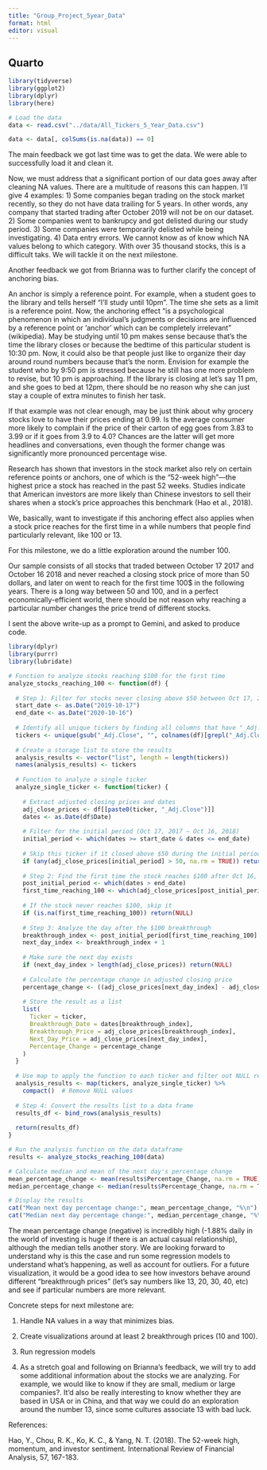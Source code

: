 ```yaml
---
title: "Group_Project_5year_Data"
format: html
editor: visual
---
```


## Quarto

```r
library(tidyverse)
library(ggplot2)
library(dplyr)
library(here)
```

```r
# Load the data
data <- read.csv("../data/All_Tickers_5_Year_Data.csv")
```
```r
data <- data[, colSums(is.na(data)) == 0]
```

The main feedback we got last time was to get the data. We were able to successfully load it and clean it.

Now, we must address that a significant portion of our data goes away after cleaning NA values. There are a multitude of reasons this can happen. I'll give 4 examples: 1) Some companies began trading on the stock market recently, so they do not have data trailing for 5 years. In other words, any company that started trading after October 2019 will not be on our dataset. 2) Some companies went to bankrupcy and got delisted during our study period. 3) Some companies were temporarily delisted while being investigating. 4) Data entry errors. We cannot know as of know which NA values belong to which category. With over 35 thousand stocks, this is a difficult taks. We will tackle it on the next milestone. 

Another feedback we got from Brianna was to further clarify the concept of anchoring bias.

An anchor is simply a reference point. For example, when a student goes to the library and tells herself "I'll study until 10pm". The time she sets as a limit is a reference point. Now, the anchoring effect "is a psychological phenomenon in which an individual's judgments or decisions are influenced by a reference point or 'anchor' which can be completely irrelevant" (wikipedia). May be studying until 10 pm makes sense because that's the time the library closes or because the bedtime of this particular student is 10:30 pm. Now, it could also be that people just like to organize their day around round numbers because that's the norm. Envision for example the student who by 9:50 pm is stressed because he still has one more problem to revise, but 10 pm is approaching. If the library is closing at let's say 11 pm, and she goes to bed at 12pm, there should be no reason why she can just stay a couple of extra minutes to finish her task. 

If that example was not clear enough, may be just think about why grocery stocks love to have their prices ending at 0.99. Is the average consumer more likely to complain if the price of their carton of egg goes from 3.83 to 3.99 or if it goes from 3.9 to 4.0? Chances are the latter will get more headlines and conversations, even though the former change was significantly more pronounced percentage wise. 

Research has shown that investors in the stock market also rely on certain reference points or anchors, one of which is the "52-week high"—the highest price a stock has reached in the past 52 weeks. Studies indicate that American investors are more likely than Chinese investors to sell their shares when a stock's price approaches this benchmark (Hao et al., 2018).

We, basically, want to investigate if this anchoring effect also applies when a stock price reaches for the first time in a while numbers that people find particularly relevant, like 100 or 13. 

For this milestone, we do a little exploration around the number 100.

Our sample consists of all stocks that traded between October 17 2017 and October 16 2018 and never reached a closing stock price of more than 50 dollars, and later on went to reach for the first time 100$ in the following years. There is a long way between 50 and 100, and in a perfect economically-efficient world, there should be not reason why reaching a particular number changes the price trend of different stocks.  

I sent the above write-up as a prompt to Gemini, and asked to produce code.

```r
library(dplyr)
library(purrr)
library(lubridate)

# Function to analyze stocks reaching $100 for the first time
analyze_stocks_reaching_100 <- function(df) {
  
  # Step 1: Filter for stocks never closing above $50 between Oct 17, 2019 and Oct 16, 2020
  start_date <- as.Date("2019-10-17")
  end_date <- as.Date("2020-10-16")
  
  # Identify all unique tickers by finding all columns that have "_Adj.Close" in their name
  tickers <- unique(gsub("_Adj.Close", "", colnames(df)[grepl("_Adj.Close", colnames(df))]))
  
  # Create a storage list to store the results
  analysis_results <- vector("list", length = length(tickers))
  names(analysis_results) <- tickers
  
  # Function to analyze a single ticker
  analyze_single_ticker <- function(ticker) {
    
    # Extract adjusted closing prices and dates
    adj_close_prices <- df[[paste0(ticker, "_Adj.Close")]]
    dates <- as.Date(df$Date)
    
    # Filter for the initial period (Oct 17, 2017 – Oct 16, 2018)
    initial_period <- which(dates >= start_date & dates <= end_date)
    
    # Skip this ticker if it closed above $50 during the initial period
    if (any(adj_close_prices[initial_period] > 50, na.rm = TRUE)) return(NULL)
    
    # Step 2: Find the first time the stock reaches $100 after Oct 16, 2018
    post_initial_period <- which(dates > end_date)
    first_time_reaching_100 <- which(adj_close_prices[post_initial_period] >= 100)[1]
    
    # If the stock never reaches $100, skip it
    if (is.na(first_time_reaching_100)) return(NULL)
    
    # Step 3: Analyze the day after the $100 breakthrough
    breakthrough_index <- post_initial_period[first_time_reaching_100]
    next_day_index <- breakthrough_index + 1
    
    # Make sure the next day exists
    if (next_day_index > length(adj_close_prices)) return(NULL)
    
    # Calculate the percentage change in adjusted closing price
    percentage_change <- ((adj_close_prices[next_day_index] - adj_close_prices[breakthrough_index]) / adj_close_prices[breakthrough_index]) * 100
    
    # Store the result as a list
    list(
      Ticker = ticker,
      Breakthrough_Date = dates[breakthrough_index],
      Breakthrough_Price = adj_close_prices[breakthrough_index],
      Next_Day_Price = adj_close_prices[next_day_index],
      Percentage_Change = percentage_change
    )
  }
  
  # Use map to apply the function to each ticker and filter out NULL results
  analysis_results <- map(tickers, analyze_single_ticker) %>% 
    compact()  # Remove NULL values
  
  # Step 4: Convert the results list to a data frame
  results_df <- bind_rows(analysis_results)
  
  return(results_df)
}

# Run the analysis function on the data dataframe
results <- analyze_stocks_reaching_100(data)

# Calculate median and mean of the next day's percentage change
mean_percentage_change <- mean(results$Percentage_Change, na.rm = TRUE)
median_percentage_change <- median(results$Percentage_Change, na.rm = TRUE)

# Display the results
cat("Mean next day percentage change:", mean_percentage_change, "%\n")
cat("Median next day percentage change:", median_percentage_change, "%\n")


```
The mean percentage change (negative) is incredibly high (-1.88% daily in the world of investing is huge if there is an actual casual relationship), although the median tells another story. We are looking forward to understand why is this the case and run some regression models to understand what's happening, as well as account for outliers. For a future visualization, it would be a good idea to see how investors behave around different "breakthrough prices" (let's say numbers like 13, 20, 30, 40, etc) and see if particular numbers are more relevant.  

Concrete steps for next milestone are:

1) Handle NA values in a way that minimizes bias. 

2) Create visualizations around at least 2 breakthrough prices (10 and 100).

3) Run regression models

4) As a stretch goal and following on Brianna's feedback, we will try to add some additional information about the stocks we are analyzing. For example, we would like to know if they are small, medium or large companies?. It'd also be really interesting to know whether they are based in USA or in China, and that way we could do an exploration around the number 13, since some cultures associate 13 with bad luck. 


References:

Hao, Y., Chou, R. K., Ko, K. C., & Yang, N. T. (2018). The 52-week high, momentum, and investor sentiment. International Review of Financial Analysis, 57, 167-183.

